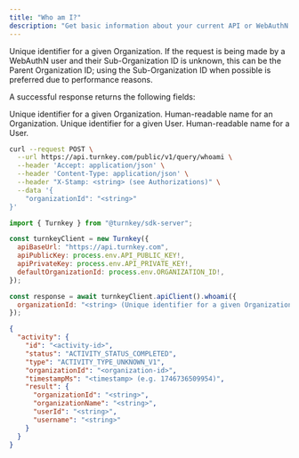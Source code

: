 ```yaml
---
title: "Who am I?"
description: "Get basic information about your current API or WebAuthN user and their organization. Affords Sub-Organization look ups via Parent Organization for WebAuthN or API key users."
---
```



<EndpointPath type="query" path="whoami" />

<Authorizations />

<H3Bordered text="Body" />

<ParamField body="organizationId" type="string" required={true}>

Unique identifier for a given Organization. If the request is being made by a WebAuthN user and their Sub-Organization ID is unknown, this can be the Parent Organization ID; using the Sub-Organization ID when possible is preferred due to performance reasons.
</ParamField>


<H3Bordered text="Response" />
A successful response returns the following fields:

<ResponseField name="organizationId" type="string" required={true}>Unique identifier for a given Organization.</ResponseField>
<ResponseField name="organizationName" type="string" required={true}>Human-readable name for an Organization.</ResponseField>
<ResponseField name="userId" type="string" required={true}>Unique identifier for a given User.</ResponseField>
<ResponseField name="username" type="string" required={true}>Human-readable name for a User.</ResponseField>

<RequestExample>

```bash title="cURL"
curl --request POST \
  --url https://api.turnkey.com/public/v1/query/whoami \
  --header 'Accept: application/json' \
  --header 'Content-Type: application/json' \
  --header "X-Stamp: <string> (see Authorizations)" \
  --data '{
    "organizationId": "<string>"
}'
```

```javascript title="JavaScript"
import { Turnkey } from "@turnkey/sdk-server";

const turnkeyClient = new Turnkey({
  apiBaseUrl: "https://api.turnkey.com",
  apiPublicKey: process.env.API_PUBLIC_KEY!,
  apiPrivateKey: process.env.API_PRIVATE_KEY!,
  defaultOrganizationId: process.env.ORGANIZATION_ID!,
});

const response = await turnkeyClient.apiClient().whoami({
  organizationId: "<string> (Unique identifier for a given Organization. If the request is being made by a WebAuthN user and their Sub-Organization ID is unknown, this can be the Parent Organization ID; using the Sub-Organization ID when possible is preferred due to performance reasons.)"
});
```

</RequestExample>

<ResponseExample>

```json 200
{
  "activity": {
    "id": "<activity-id>",
    "status": "ACTIVITY_STATUS_COMPLETED",
    "type": "ACTIVITY_TYPE_UNKNOWN_V1",
    "organizationId": "<organization-id>",
    "timestampMs": "<timestamp> (e.g. 1746736509954)",
    "result": {
      "organizationId": "<string>",
      "organizationName": "<string>",
      "userId": "<string>",
      "username": "<string>"
    }
  }
}
```

</ResponseExample>
